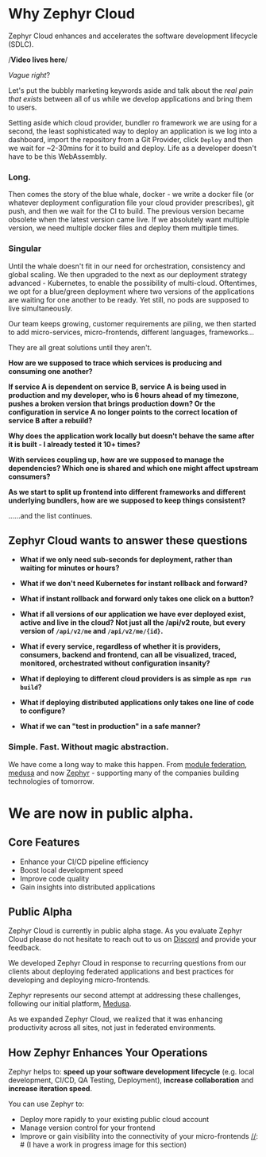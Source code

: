 
# Why Zephyr Cloud

Zephyr Cloud enhances and accelerates the software development lifecycle (SDLC). 

/**Video lives here**/


_Vague right_?  

<Separator/>

Let's put the bubbly marketing keywords aside and talk about the _real pain that exists_ between all of us while we develop applications and bring them to users. 

Setting aside which cloud provider, bundler ro framework we are using for a second, the least sophisticated way to deploy an application is we log into a dashboard, import the repository from a Git Provider, click `Deploy` and then we wait for ~2-30mins for it to build and deploy. Life as a developer doesn't have to be this WebAssembly. 

<h3 class="h3">Long.</h3>

<Separator/>

Then comes the story of the blue whale, docker - we write a docker file (or whatever deployment configuration file your cloud provider prescribes), git push, and then we wait for the CI to build. The previous version became obsolete when the latest version came live. If we absolutely want multiple version, we need multiple docker files and deploy them multiple times. 

<h3 class="h3">Singular</h3>


<Separator/>


Until the whale doesn't fit in our need for orchestration, consistency and global scaling. We then upgraded to the next as our deployment strategy advanced - Kubernetes, to enable the possibility of multi-cloud. Oftentimes, we opt for a blue/green deployment where two versions of the applications are waiting for one another to be ready. Yet still, no pods are supposed to live simultaneously.

Our team keeps growing, customer requirements are piling, we then started to add micro-services, micro-frontends, different languages, frameworks...

They are all great solutions until they aren't.

<Separator/>

**How are we supposed to trace which services is producing and consuming one another?**


**If service A is dependent on service B, service A is being used in production and my developer, who is 6 hours ahead of my timezone, pushes a broken version that brings production down? Or the configuration in service A no longer points to the correct location of service B after a rebuild?**



**Why does the application work locally but doesn't behave the same after it is built - I already tested it 10+ times?**


**With services coupling up, how are we supposed to manage the dependencies? Which one is shared and which one might affect upstream consumers?**

**As we start to split up frontend into different frameworks and different underlying bundlers, how are we supposed to keep things consistent?**

......and the list continues.

<Separator/>

## Zephyr Cloud wants to answer these questions

- **What if we only need sub-seconds for deployment, rather than waiting for minutes or hours?**

- **What if we don't need Kubernetes for instant rollback and forward?**

- **What if instant rollback and forward only takes one click on a button?**

- **What if all versions of our application we have ever deployed exist, active and live in the cloud? Not just all the /api/v2 route, but every version of `/api/v2/me` and `/api/v2/me/{id}`.**

- **What if every service, regardless of whether it is providers, consumers, backend and frontend, can all be visualized, traced, monitored, orchestrated without configuration insanity?**

- **What if deploying to different cloud providers is as simple as `npm run build`?**

- **What if deploying distributed applications only takes one line of code to configure?**

- **What if we can "test in production" in a safe manner?**


<h3 class="h3">Simple. Fast. Without magic abstraction.</h3>

We have come a long way to make this happen. From [module federation](https://module-federation.io?ref=zephyr-docs), [medusa](https://medusa.codes?ref=zephyr-docs) and now [Zephyr](https://zephyr-cloud.io?ref=zephyr-docs) - supporting many of the companies building technologies of tomorrow.

<h1 class="h1">We are now in public alpha.</h1>



## Core Features

* Enhance your CI/CD pipeline efficiency
* Boost local development speed
* Improve code quality
* Gain insights into distributed applications

## Public Alpha

Zephyr Cloud is currently in public alpha stage. As you evaluate Zephyr Cloud please do not hesitate to reach out to us on [Discord](https://discord.gg/EqFbSSt8Hx) and provide your feedback.



[//]: # (We need to create a video for this part of the docs)

We developed Zephyr Cloud in response to recurring questions from our clients about deploying federated applications and best practices for developing and deploying micro-frontends.

Zephyr represents our second attempt at addressing these challenges, following our initial platform, [Medusa](https://medusa.codes/).

As we expanded Zephyr Cloud, we realized that it was enhancing productivity across all sites, not just in federated environments.

## How Zephyr Enhances Your Operations

Zephyr helps to: **speed up your software development lifecycle** (e.g. local development, CI/CD, QA Testing, Deployment),
**increase collaboration** and **increase iteration speed**.

You can use Zephyr to:
* Deploy more rapidly to your existing public cloud account
* Manage version control for your frontend
* Improve or gain visibility into the connectivity of your micro-frontends
[//]: # (I have a work in progress image for this section)
